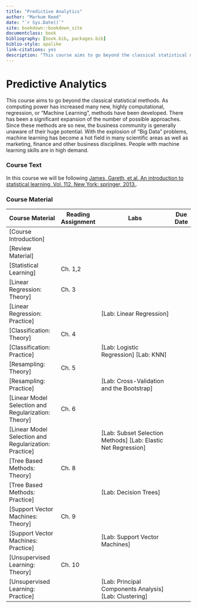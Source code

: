 ```yaml
--- 
title: "Predictive Analytics"
author: "Markum Reed"
date: "`r Sys.Date()`"
site: bookdown::bookdown_site
documentclass: book
bibliography: [book.bib, packages.bib]
biblio-style: apalike
link-citations: yes
description: "This course aims to go beyond the classical statistical methods. As computing power has increased many new, highly computational, regression, or “Machine Learning”, methods have been developed. There has been a significant expansion of the number of possible approaches. Since these methods are so new, the business community is generally unaware of their huge potential. With the explosion of “Big Data” problems, machine learning has become a hot field in many scientific areas as well as marketing, finance and other business disciplines. People with machine learning skills are in high demand."
---
```


# Predictive Analytics

This course aims to go beyond the classical statistical methods. As computing power has increased many new, highly computational, regression, or “Machine Learning”, methods have been developed. There has been a significant expansion of the number of possible approaches. Since these methods are so new, the business community is generally unaware of their huge potential. With the explosion of “Big Data” problems, machine learning has become a hot field in many scientific areas as well as marketing, finance and other business disciplines. People with machine learning skills are in high demand.


### Course Text

In this course we will be following [James, Gareth, et al. An introduction to statistical learning. Vol. 112. New York: springer, 2013.](https://statlearning.com/ISLR%20Seventh%20Printing.pdf).

### Course Material
  | **Course Material**                           | **Reading Assignment** | **Labs**                                                                | **Due Date** |
  |-----------------------------------------------|------------------------|-------------------------------------------------------------------------|--------------|
  | [Course Introduction]                         |                        |                                                                         |              |
  | [Review Material]                             |                        |                                                                         |              |
  | [Statistical Learning]                        | Ch. 1,2                |                                                                         |              |
  | [Linear Regression: Theory]                   | Ch. 3                  |                                                                         |              |
  | [Linear Regression: Practice]                 |                        | [Lab: Linear Regression]                                                |              |
  | [Classification: Theory]                      | Ch. 4                  |                                                                         |              |
  | [Classification: Practice]                    |                        | [Lab: Logistic Regression]   [Lab: KNN]                                 |              |
  | [Resampling: Theory]                          | Ch. 5                  |                                                                         |              |
  | [Resampling: Practice]                        |                        | [Lab: Cross-Validation and the Bootstrap]                               |              |
  | [Linear Model Selection and Regularization: Theory]   | Ch. 6                  |                                                                         |              |
  | [Linear Model Selection and Regularization: Practice]   |                        | [Lab: Subset Selection Methods]   [Lab: Elastic Net Regression]         |              |
  | [Tree Based Methods: Theory]                  | Ch. 8                  |                                                                         |              |
  | [Tree Based Methods: Practice]                |                        | [Lab: Decision Trees]                                                   |              |
  | [Support Vector Machines: Theory]             | Ch. 9                  |                                                                         |              |
  | [Support Vector Machines: Practice]                     |                        | [Lab: Support Vector Machines]                                          |              |
  | [Unsupervised Learning: Theory]               | Ch. 10                 |                                                                         |              |
  | [Unsupervised Learning: Practice]             |                        | [Lab: Principal Components Analysis]   [Lab: Clustering]                |              |
